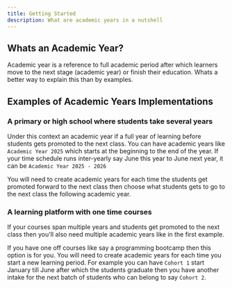 ```yaml
---
title: Getting Started
description: What are academic years in a nutshell
---
```


## Whats an Academic Year?

Academic year is a reference to full academic period after which learners move to the next stage (academic
year) or finish their education. Whats a better way to explain this than by examples.

## Examples of Academic Years Implementations

### A primary or high school where students take several years

Under this context an academic year if a full year of learning before students gets promoted to the next class.
You can have academic years like `Academic Year 2025` which starts at the beginning to the end of the year. If
your time schedule runs inter-yearly say June this year to June next year, it can be `Academic Year 2025 - 2026
`

You will need to create academic years for each time the students get promoted forward to the next class then choose what students gets to go to the next class the following academic year.

### A learning platform with one time courses

If your courses span multiple years and students get promoted to the next class then you'll also need multiple
academic years like in the first example.

If you have one off courses like say a programming bootcamp then this option is for you. You will need to
create academic years for each time you start a new learning period. For example you can have `Cohort 1` start
January till June after which the students graduate then you have another intake for the next batch of
students who can belong to say `Cohort 2`.
